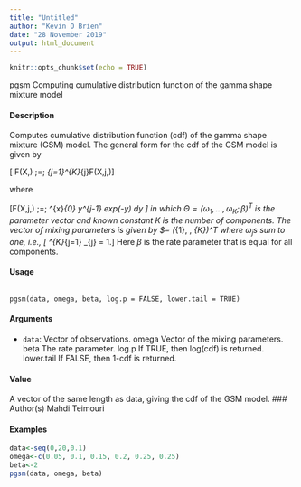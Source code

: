 ---
title: "Untitled"
author: "Kevin O Brien"
date: "28 November 2019"
output: html_document
---

```{r setup, include=FALSE}
knitr::opts_chunk$set(echo = TRUE)
```


pgsm Computing cumulative distribution function of the gamma shape mixture
model

#### Description

Computes cumulative distribution function (cdf) of the gamma shape mixture (GSM) model. The
general form for the cdf of the GSM model is given by


\[ F(X,\Theta) \;=\; \sum_{j=1}^{K}\omega_{j}F(X,j,\beta)\]

where


\[F(X,j,\beta) \;=\; \int^{x}_{0} \frac{\beta^{j}}{\Gamma(j)} y^{j-1} exp(-\beta y) dy \]
in which $\Theta  = (\omega_{1}, \ldots, \omega_{K}; \beta)^T$ is the parameter vector and known constant K is the number of
components. The vector of mixing parameters is given by $\omega = (\omega_{1}, \ldots, \omega_{K})^T where $\omega_{j}s$ sum to
one, i.e.,
\[ \sum^{K}_{j=1} \omega_{j} = 1.\] Here $\beta$ is the rate parameter that is equal for all components.


#### Usage

<pre><code>
pgsm(data, omega, beta, log.p = FALSE, lower.tail = TRUE)
</code></pre>
 
#### Arguments

* ``data``:   Vector of observations.
omega Vector of the mixing parameters.
beta The rate parameter.
log.p If TRUE, then log(cdf) is returned.
lower.tail If FALSE, then 1-cdf is returned.

#### Value

A vector of the same length as data, giving the cdf of the GSM model.
### Author(s)
Mahdi Teimouri


#### Examples
```{r}

data<-seq(0,20,0.1)
omega<-c(0.05, 0.1, 0.15, 0.2, 0.25, 0.25)
beta<-2
pgsm(data, omega, beta)
```

